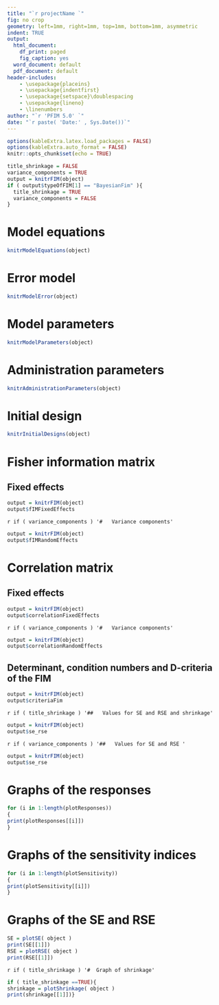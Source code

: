 ---
title: "`r projectName `"
fig: no crop
geometry: left=1mm, right=1mm, top=1mm, bottom=1mm, asymmetric
indent: TRUE
output:
  html_document:
    df_print: paged
    fig_caption: yes
  word_document: default
  pdf_document: default
header-includes: 
    - \usepackage{placeins}
    - \usepackage{indentfirst}
    - \usepackage{setspace}\doublespacing
    - \usepackage{lineno}
    - \linenumbers
author: "`r 'PFIM 5.0' `"
date: "`r paste( 'Date:' , Sys.Date())`"
---
 
```{r setup, include=FALSE}
options(kableExtra.latex.load_packages = FALSE)
options(kableExtra.auto_format = FALSE)
knitr::opts_chunk$set(echo = TRUE)
```

```{r, echo=FALSE}
title_shrinkage = FALSE
variance_components = TRUE
output = knitrFIM(object)
if ( output$typeOfFIM[1] == "BayesianFim" ){
  title_shrinkage = TRUE
  variance_components = FALSE
}
```

# Model equations 
```{r ModelEquations, echo = FALSE, comment='', fig.height = 5, fig.width = 10, fig.align = "center"} 
knitrModelEquations(object)
```

# Error model 
```{r ModelError, echo = FALSE, comment='', fig.height = 5, fig.width = 10, fig.align = "center"} 
knitrModelError(object)
```

# Model parameters 
```{r ModelParameters, echo = FALSE, comment='', fig.height = 5, fig.width = 10, fig.align = "center"} 
knitrModelParameters(object)
```

# Administration parameters 
```{r AdministrationParameters, echo = FALSE, comment='', fig.height = 5, fig.width = 10, fig.align = "center"} 
knitrAdministrationParameters(object)
```

# Initial design
```{r InitialDesigns, echo = FALSE, comment='', fig.height = 5, fig.width = 10, fig.align = "center"} 
knitrInitialDesigns(object)
```

# Fisher information matrix

## Fixed effects 
```{r Fixed, echo = FALSE, comment='', fig.height = 5, fig.width = 10, fig.align = "center"} 
output = knitrFIM(object)
output$fIMFixedEffects 
``` 
`r if ( variance_components ) '#   Variance components'`
```{r VarianceComponentsFIM,  eval = variance_components, echo = FALSE, comment='', fig.height = 5, fig.width = 10, fig.align = "center"} 
output = knitrFIM(object)
output$fIMRandomEffects
```

# Correlation matrix  

## Fixed effects 
```{r FixedEffectsCorrelation, echo = FALSE, comment='', fig.height = 5, fig.width = 10, fig.align = "center"} 
output = knitrFIM(object)
output$correlationFixedEffects 
``` 

`r if ( variance_components ) '#   Variance components'`
```{r VarianceComponentsCorrelation,  eval = variance_components, echo = FALSE, comment='', fig.height = 5, fig.width = 10, fig.align = "center"} 
output = knitrFIM(object)
output$correlationRandomEffects 
``` 

## Determinant, condition numbers and D-criteria of the FIM
```{r Determinant, echo = FALSE, comment='', fig.height = 5, fig.width = 10, fig.align = "center"}
output = knitrFIM(object)
output$criteriaFim
```

`r if ( title_shrinkage ) '##   Values for SE and RSE and shrinkage'`
```{r se_rse_bayes, eval = title_shrinkage, echo = FALSE, comment='', fig.height = 5, fig.width = 10, fig.align = "center"}
output = knitrFIM(object)
output$se_rse
```
`r if ( variance_components ) '##   Values for SE and RSE '`
```{r se_rse_pop_ind, eval = variance_components, echo = FALSE, comment='', fig.height = 5, fig.width = 10, fig.align = "center"}
output = knitrFIM(object)
output$se_rse
```

# Graphs of the responses
```{r plotResponses, echo = FALSE, comment='', fig.height = 5, fig.width = 10, fig.align = "center"}
for (i in 1:length(plotResponses))
{
print(plotResponses[[i]])
}
```

# Graphs of the sensitivity indices
```{r plotSensitivity, echo = FALSE, comment='', fig.height = 5, fig.width = 10, fig.align = "center"}
for (i in 1:length(plotSensitivity))
{
print(plotSensitivity[[i]])
}
```

# Graphs of the SE and RSE
```{r plotSE, echo = FALSE, comment='', fig.height = 5, fig.width = 10, fig.align = "center"}
SE = plotSE( object )
print(SE[[1]])
RSE = plotRSE( object )
print(RSE[[1]])
```

`r if ( title_shrinkage ) '#  Graph of shrinkage'`
```{r shrinkage, eval = title_shrinkage, echo = FALSE, fig.height = 5, fig.width = 10, fig.align = "center"}
if ( title_shrinkage ==TRUE){
shrinkage = plotShrinkage( object )
print(shrinkage[[1]])}
```








